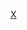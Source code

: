 {{Navbox
 | name       = 象科
 | title      = 現存[[长鼻目]]物種
 | bodyclass  = hlist
 | state      = {{{state<includeonly>|autocollapse</includeonly>}}}
 | above      = 
* 界：[[动物|動物界]]
* 門：[[脊索动物|脊索動物門]]
* 綱：[[哺乳动物|哺乳綱]]
* 下綱：[[真獸下綱]]
* 總目：[[非洲獸總目]]
* 目：[[长鼻目]]
 
 | group1     = [[象|{{center|象科<br>Elephantidae}}]]
 | list1      = {{Navbox|subgroup
  | groupstyle = height:3em
  | group1     = [[象属|{{center|象屬 ''Elephas''}}]]
  | list1      =
* [[亚洲象|亞洲象 ''E. maximus'']]
**<small>[[婆罗洲象|婆羅洲象 ''E. m. borneensis'']]</small>
**<small>[[印度象|印度象 ''E. m. indicus'']]</small>
**<small>[[錫蘭象|錫蘭象 ''E. m. maximus'']]</small>
**<small>[[蘇門答臘象|蘇門答臘象 ''E. m. sumatranus'']]</small>

  | group2     = [[非洲象|{{center|非洲象屬 ''Loxodonta''}}]]
  | list2      =
* [[非洲草原象|非洲草原象 ''L. africana'']]
* [[非洲森林象|非洲森林象 ''L. cyclotis'']]
}}

 | below      = {{icon|cat}} '''[[:Category:長鼻目|分類]]'''
}}<noinclude>
{{Documentation|content={{collapsible option}} }}
[[Category:長鼻目| ]]
[[Category:哺乳類導航框|X]]
</noinclude>